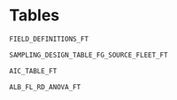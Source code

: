 # Tables

```r
FIELD_DEFINITIONS_FT
```

\pagebreak

```r
SAMPLING_DESIGN_TABLE_FG_SOURCE_FLEET_FT
```

\pagebreak

```r
AIC_TABLE_FT 
```


```r
ALB_FL_RD_ANOVA_FT
```

